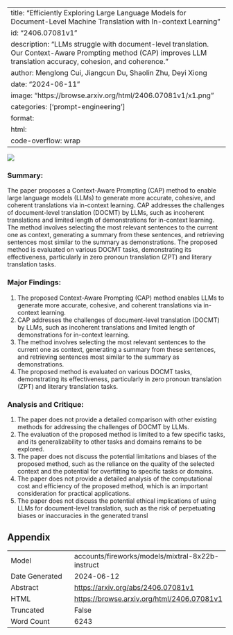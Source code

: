 
---
title: "Efficiently Exploring Large Language Models for Document-Level Machine Translation with In-context Learning"
id: "2406.07081v1"
description: "LLMs struggle with document-level translation. Our Context-Aware Prompting method (CAP) improves LLM translation accuracy, cohesion, and coherence."
author: Menglong Cui, Jiangcun Du, Shaolin Zhu, Deyi Xiong
date: "2024-06-11"
image: "https://browse.arxiv.org/html/2406.07081v1/x1.png"
categories: ['prompt-engineering']
format:
  html:
    code-overflow: wrap
---

![](https://browse.arxiv.org/html/2406.07081v1/x1.png)

### Summary:

The paper proposes a Context-Aware Prompting (CAP) method to enable large language models (LLMs) to generate more accurate, cohesive, and coherent translations via in-context learning. CAP addresses the challenges of document-level translation (DOCMT) by LLMs, such as incoherent translations and limited length of demonstrations for in-context learning. The method involves selecting the most relevant sentences to the current one as context, generating a summary from these sentences, and retrieving sentences most similar to the summary as demonstrations. The proposed method is evaluated on various DOCMT tasks, demonstrating its effectiveness, particularly in zero pronoun translation (ZPT) and literary translation tasks.

### Major Findings:

1. The proposed Context-Aware Prompting (CAP) method enables LLMs to generate more accurate, cohesive, and coherent translations via in-context learning.
2. CAP addresses the challenges of document-level translation (DOCMT) by LLMs, such as incoherent translations and limited length of demonstrations for in-context learning.
3. The method involves selecting the most relevant sentences to the current one as context, generating a summary from these sentences, and retrieving sentences most similar to the summary as demonstrations.
4. The proposed method is evaluated on various DOCMT tasks, demonstrating its effectiveness, particularly in zero pronoun translation (ZPT) and literary translation tasks.

### Analysis and Critique:

1. The paper does not provide a detailed comparison with other existing methods for addressing the challenges of DOCMT by LLMs.
2. The evaluation of the proposed method is limited to a few specific tasks, and its generalizability to other tasks and domains remains to be explored.
3. The paper does not discuss the potential limitations and biases of the proposed method, such as the reliance on the quality of the selected context and the potential for overfitting to specific tasks or domains.
4. The paper does not provide a detailed analysis of the computational cost and efficiency of the proposed method, which is an important consideration for practical applications.
5. The paper does not discuss the potential ethical implications of using LLMs for document-level translation, such as the risk of perpetuating biases or inaccuracies in the generated transl

## Appendix

|          |          |
|----------|----------|
| Model     | accounts/fireworks/models/mixtral-8x22b-instruct       |
| Date Generated     | 2024-06-12       |
| Abstract | [https://arxiv.org/abs/2406.07081v1](https://arxiv.org/abs/2406.07081v1)        |
| HTML     | [https://browse.arxiv.org/html/2406.07081v1](https://browse.arxiv.org/html/2406.07081v1)       |
| Truncated       | False       |
| Word Count       | 6243       |
